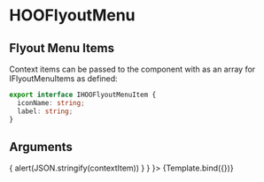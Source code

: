 
<Meta title="Components/Menus/HOOFlyoutMenu" component={HOOFlyoutMenu} />

# HOOFlyoutMenu

## Flyout Menu Items

Context items can be passed to the component with as an array for IFlyoutMenuItems as defined:
```ts
export interface IHOOFlyoutMenuItem {
  iconName: string;
  label: string;
}
```

## Arguments

<ArgTypes of={HOOFlyoutMenu} />


<Canvas>
  <Story
    name="Standard"
    args={
      { contextItems: [{ iconName: 'hoo-icon-ninjacat', label: 'First Element' }, { iconName: 'hoo-icon-ninjacat', label: 'Second Element' }],
      contextItemClicked: (ev, contextItem) => { alert(JSON.stringify(contextItem)) } }
    }>
    {Template.bind({})}
  </Story>
</Canvas>

